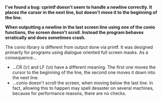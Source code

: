 '''I've found a bug: cprintf doesn't seem to handle a newline correctly. It places the cursor in the next line, but doesn't move it to the beginning of the line.'''

'''When outputting a newline in the last screen line using one of the conio functions, the screen doesn't scroll. Instead the program behaves erratically and does sometimes crash.'''

The conio library is different from output done via printf. It was designed primarily for programs using dialogue oriented full screen masks. As a consequence...

* ...CR (\r) and LF (\n) have a different meaning. The first one moves the cursor to the beginning of the line, the second one moves it down into the next line.
* ...conio doesn't scroll the screen, when moving below the last line. In fact, allowing this to happen may spell desaster on several machines, because for performance reasons, there are no checks.
